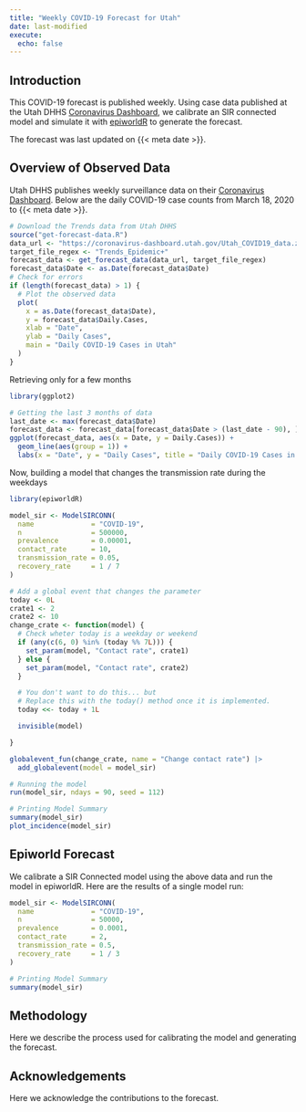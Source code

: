 ```yaml
---
title: "Weekly COVID-19 Forecast for Utah"
date: last-modified
execute:
  echo: false
---
```


## Introduction

This COVID-19 forecast is published weekly.
Using case data published at the Utah DHHS [Coronavirus Dashboard](https://coronavirus.utah.gov/case-counts/), we calibrate an SIR connected model and simulate it with [epiworldR](https://github.com/UofUEpiBio/epiworldR) to generate the forecast.

The forecast was last updated on {{< meta date >}}.

## Overview of Observed Data
Utah DHHS publishes weekly surveillance data on their [Coronavirus Dashboard](https://coronavirus.utah.gov/case-counts/).
Below are the daily COVID-19 case counts from March 18, 2020 to {{< meta date >}}.

```r
# Download the Trends data from Utah DHHS
source("get-forecast-data.R")
data_url <- "https://coronavirus-dashboard.utah.gov/Utah_COVID19_data.zip"
target_file_regex <- "Trends_Epidemic+"
forecast_data <- get_forecast_data(data_url, target_file_regex)
forecast_data$Date <- as.Date(forecast_data$Date)
# Check for errors
if (length(forecast_data) > 1) {
  # Plot the observed data
  plot(
    x = as.Date(forecast_data$Date),
    y = forecast_data$Daily.Cases,
    xlab = "Date",
    ylab = "Daily Cases",
    main = "Daily COVID-19 Cases in Utah"
  )
}
```

Retrieving only for a few months

```r
library(ggplot2)

# Getting the last 3 months of data
last_date <- max(forecast_data$Date)
forecast_data <- forecast_data[forecast_data$Date > (last_date - 90), ]
ggplot(forecast_data, aes(x = Date, y = Daily.Cases)) +
  geom_line(aes(group = 1)) +
  labs(x = "Date", y = "Daily Cases", title = "Daily COVID-19 Cases in Utah")
```

Now, building a model that changes the transmission rate during the weekdays

```r
library(epiworldR)

model_sir <- ModelSIRCONN(
  name              = "COVID-19",
  n                 = 500000,
  prevalence        = 0.00001,
  contact_rate      = 10,
  transmission_rate = 0.05,
  recovery_rate     = 1 / 7
)

# Add a global event that changes the parameter
today <- 0L
crate1 <- 2
crate2 <- 10
change_crate <- function(model) {
  # Check wheter today is a weekday or weekend
  if (any(c(6, 0) %in% (today %% 7L))) {
    set_param(model, "Contact rate", crate1)
  } else {
    set_param(model, "Contact rate", crate2)
  }

  # You don't want to do this... but
  # Replace this with the today() method once it is implemented.
  today <<- today + 1L

  invisible(model)

}

globalevent_fun(change_crate, name = "Change contact rate") |>
  add_globalevent(model = model_sir)

# Running the model
run(model_sir, ndays = 90, seed = 112)

# Printing Model Summary
summary(model_sir)
plot_incidence(model_sir)
```

## Epiworld Forecast
We calibrate a SIR Connected model using the above data and run the model in epiworldR.
Here are the results of a single model run:
```r
model_sir <- ModelSIRCONN(
  name              = "COVID-19",
  n                 = 50000,
  prevalence        = 0.0001,
  contact_rate      = 2,
  transmission_rate = 0.5,
  recovery_rate     = 1 / 3
)

# Printing Model Summary
summary(model_sir)
```

## Methodology
Here we describe the process used for calibrating the model and generating the forecast.

## Acknowledgements
Here we acknowledge the contributions to the forecast.
